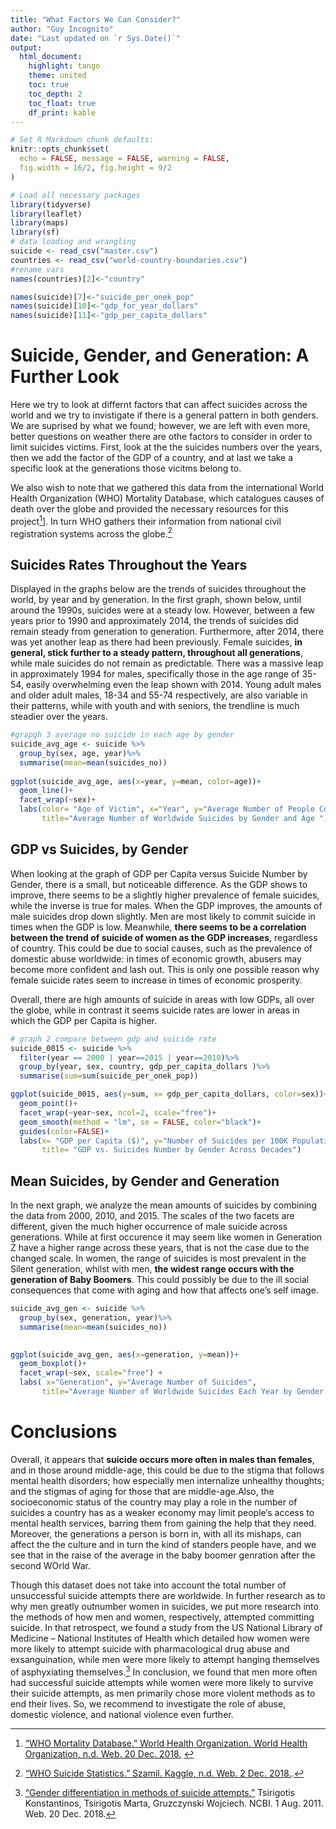 ```yaml
---
title: "What Factors We Can Consider?"
author: "Guy Incognito"
date: "Last updated on `r Sys.Date()`"
output:
  html_document:
    highlight: tango
    theme: united
    toc: true
    toc_depth: 2
    toc_float: true
    df_print: kable
---
```

```r
# Set R Markdown chunk defaults:
knitr::opts_chunk$set(
  echo = FALSE, message = FALSE, warning = FALSE, 
  fig.width = 16/2, fig.height = 9/2
)
```
```r
# Load all necessary packages
library(tidyverse)
library(leaflet)
library(maps)
library(sf)
# data loading and wrangling 
suicide <- read_csv("master.csv") 
countries <- read_csv("world-country-boundaries.csv")
#rename vars
names(countries)[2]<-"country"

names(suicide)[7]<-"suicide_per_onek_pop"
names(suicide)[10]<-"gdp_for_year_dollars"
names(suicide)[11]<-"gdp_per_capita_dollars"

```

# Suicide, Gender, and Generation: A Further Look

Here we try to look at differnt factors that can affect suicides across the world and we try to invistigate if there is a general pattern in both genders. We are suprised by what we found; however, we are left with even more, better questions on weather there are  othe factors to consider in order to limit suicides victims. First, look at the the suicides numbers over the years, then we add the factor of the GDP of a country, and at last we take a specific look at the generations those vicitms belong to.  

We also wish to note that we gathered this data from the international World Health Organization (WHO) Mortality Database, which catalogues causes of death over the globe and provided the necessary resources for this project^[[“WHO Mortality Database.” World Health Organization. World Health Organization, n.d. Web. 20 Dec. 2018.](http://apps.who.int/healthinfo/statistics/mortality/whodpms/) 
]]. In turn WHO gathers their information from national civil registration systems across the globe.^[["WHO Suicide Statistics." Szamil. Kaggle, n.d. Web. 2 Dec. 2018.](https://www.kaggle.com/szamil/who-suicide-statistics).]




## Suicides Rates Throughout the Years

Displayed in the graphs below are the trends of suicides throughout the world, by year and by generation. In the first graph, shown below, until around the 1990s, suicides were at a steady low. However, between a few years prior to 1990 and approximately 2014, the trends of suicides did remain steady from generation to generation. Furthermore, after 2014, there was yet another leap as there had been previously. Female suicides, **in general, stick further to a steady pattern, throughout all generations**, while male suicides do not remain as predictable. There was a massive leap in approximately 1994 for males, specifically those in the age range of 35-54, easily overwhelming even the leap shown with 2014. Young adult males and older adult males, 18-34 and 55-74 respectively, are also variable in their patterns, while with youth and with seniors, the trendline is much steadier over the years.

```r
#grapgh 3 average no suicide in each age by gender 
suicide_avg_age <- suicide %>%
  group_by(sex, age, year)%>%
  summarise(mean=mean(suicides_no))
  
ggplot(suicide_avg_age, aes(x=year, y=mean, color=age))+
  geom_line()+
  facet_wrap(~sex)+
  labs(color= "Age of Victim", x="Year", y="Average Number of People Committed Suicide", 
       title="Average Number of Worldwide Suicides by Gender and Age ")
```


## GDP vs Suicides, by Gender

When looking at the graph of GDP per Capita versus Suicide Number by Gender, there is a small, but noticeable difference. As the GDP shows to improve, there seems to be a slightly higher prevalence of female suicides, while the inverse is true for males. When the GDP improves, the amounts of male suicides drop down slightly. Men are most likely to commit suicide in times when the GDP is low. Meanwhile, **there seems to be a correlation between the trend of suicide of women as the GDP increases**, regardless of country. This could be due to social causes, such as the prevalence of domestic abuse worldwide: in times of economic growth, abusers may become more confident and lash out. This is only one possible reason why female suicide rates seem to increase in times of economic prosperity. 

Overall, there are high amounts of suicide in areas with low GDPs, all over the globe, while in contrast it seems suicide rates are lower in areas in which the GDP per Capita is higher.

```r
# graph 2 compare between gdp and suicide rate 
suicide_0015 <- suicide %>% 
  filter(year == 2000 | year==2015 | year==2010)%>% 
  group_by(year, sex, country, gdp_per_capita_dollars )%>%
  summarise(sum=sum(suicide_per_onek_pop))

ggplot(suicide_0015, aes(y=sum, x= gdp_per_capita_dollars, color=sex))+
  geom_point()+ 
  facet_wrap(~year~sex, ncol=2, scale="free")+
  geom_smooth(method = "lm", se = FALSE, color="black")+
  guides(color=FALSE)+
  labs(x= "GDP per Capita ($)", y="Number of Suicides per 100K Population", 
       title= "GDP vs. Suicides Number by Gender Across Decades")


```


## Mean Suicides, by Gender and Generation

In the next graph, we analyze the mean amounts of suicides by combining the data from 2000, 2010, and 2015. The scales of the two facets are different, given the much higher occurrence of male suicide across generations. While at first occurence it may seem like women in Generation Z have a higher range across these years, that is not the case due to the changed scale. In women, the range of suicides is most prevalent in the Silent generation, whilst with men, **the widest range occurs with the generation of Baby Boomers**. This could possibly be due to the ill social consequences that come with aging and how that affects one's self image. 


```r
suicide_avg_gen <- suicide %>%
  group_by(sex, generation, year)%>%
  summarise(mean=mean(suicides_no)) 
  

ggplot(suicide_avg_gen, aes(x=generation, y=mean))+
  geom_boxplot()+
  facet_wrap(~sex, scale="free") +
  labs( x="Generation", y="Average Number of Suicides", 
       title="Average Number of Worldwide Suicides Each Year by Gender ")
```


# Conclusions 

Overall, it appears that **suicide occurs more often in males than females**, and in those around middle-age, this could be due to the stigma that follows mental health disorders; how especially men internalize unhealthy thoughts; and the stigmas of aging for those that are middle-age.Also, the socioeconomic status of the country may play a role in the number of suicides a country has as a weaker economy may limit people‘s access to mental health services, barring them from gaining the help that they need. Moreover, the generations a person is born in, with all its mishaps, can affect the the culture and in turn the kind of standers people have, and we see that in the raise of the average in the baby boomer genration after the second WOrld War. 
 

Though this dataset does not take into account the total number of unsuccessful suicide attempts there are worldwide. In further research as to why men greatly outnumber women in suicides, we put more research into the methods of how men and women, respectively, attempted committing suicide. In that retrospect, we found a study from the US National Library of Medicine -- National Institutes of Health which detailed how women were more likely to attempt suicide with pharmacological drug abuse and exsanguination, while men were more likely to attempt hanging themselves of asphyxiating themselves.^[[“Gender differentiation in methods of suicide attempts.”](https://www.ncbi.nlm.nih.gov/pmc/articles/PMC3539603/) Tsirigotis Konstantinos, Tsirigotis Marta, Gruzczynski Wojciech. NCBI. 1 Aug. 2011. Web. 20 Dec. 2018.] In conclusion, we found that men more often had successful suicide attempts while women were more likely to survive their suicide attempts, as men primarily chose more violent methods as to end their lives. So, we recommend to investigate the role of abuse, domestic violence, and national violence even further. 







